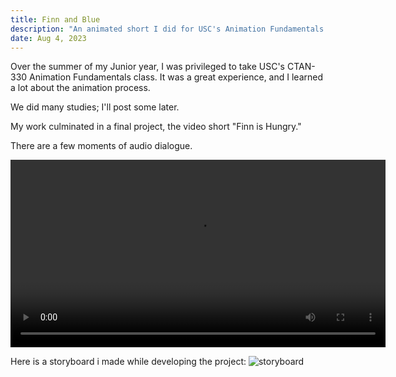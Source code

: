 ```yaml
---
title: Finn and Blue
description: "An animated short I did for USC's Animation Fundamentals class."
date: Aug 4, 2023
---
```


Over the summer of my Junior year, I was privileged to take USC's CTAN-330 Animation Fundamentals class. It was a great experience, and I learned a lot about the animation process.  

We did many studies; I'll post some later.

My work culminated in a final project, the video short "Finn is Hungry." 

There are a few moments of audio dialogue.

<video controls width="600">
  <source src="/images/finn-and-blue/finn-is-hungry.mp4" type="video/mp4" />
  Your browser does not support the video tag.
</video>

Here is a storyboard i made while developing the project:
![storyboard](/images/finn-and-blue/story-board.png) 

